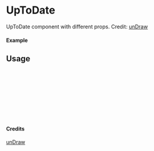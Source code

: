 
<Meta of={UpToDate} title="unDraw/UpToDate" />

# UpToDate

UpToDate component with different props.
Credit: [unDraw](https://undraw.co/illustrations)

#### Example

<Canvas of={UpToDate.Primary} />

## Usage

```ts
import { UpToDate } from "yadl-ui";

const Example = () => {
  return (
      <UpToDate />
  );
};

export default Example;
```

#### Credits
[unDraw](https://undraw.co/illustrations)
